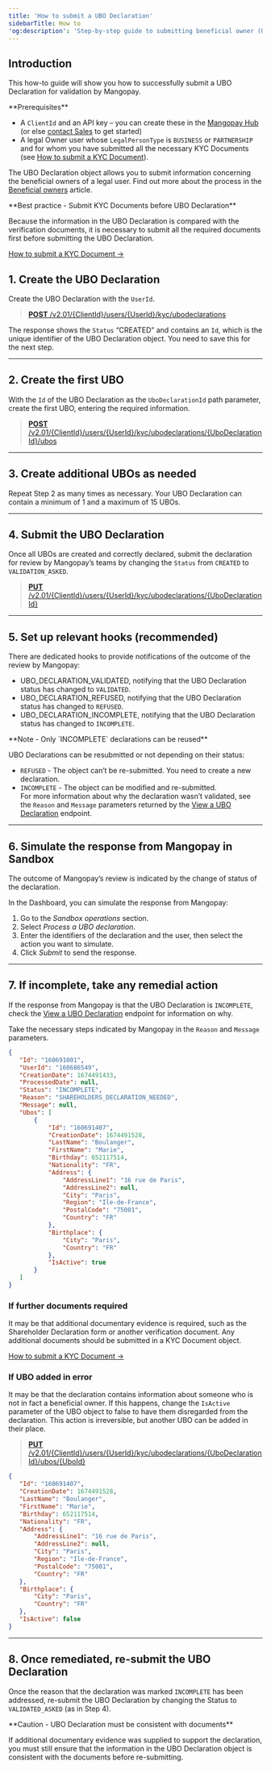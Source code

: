 ---
title: 'How to submit a UBO Declaration'
sidebarTitle: How to
'og:description': 'Step-by-step guide to submitting beneficial owner (UBO) declarations of beneficial owners, including managing outcomes and setting up webhooks.'
---




## Introduction  

This how-to guide will show you how to successfully submit a UBO Declaration for validation by Mangopay.  

<Info>
**Prerequisites**

- A `ClientId` and an API key – you can create these in the <a href="https://hub.mangopay.com/" target="_blank">Mangopay Hub</a> (or else <a href="https://mangopay.com/contact" target="_blank">contact Sales</a> to get started)
- A legal Owner user whose `LegalPersonType` is `BUSINESS` or `PARTNERSHIP` and for whom you have submitted all the necessary KYC Documents (see <a href="/guides/users/verification/documents/submission/how-to">How to submit a KYC Document</a>).
</Info>

The UBO Declaration object allows you to submit information concerning the beneficial owners of a legal user. Find out more about the process in the <a href="/guides/users/verification/beneficial-owners">Beneficial owners</a> article.  

<Note>  
**Best practice - Submit KYC Documents before UBO Declaration** 
  
Because the information in the UBO Declaration is compared with the verification documents, it is necessary to submit all the required documents first before submitting the UBO Declaration.  
</Note>

<a href="/guides/users/verification/documents/submission/how-to">How to submit a KYC Document &rarr;</a>  

## 1. Create the UBO Declaration  

Create the UBO Declaration with the `UserId`.

> [**POST** /v2.01/&lcub;ClientId&rcub;/users/&lcub;UserId&rcub;/kyc/ubodeclarations](/api-reference/ubo-declarations/create-ubo-declaration)

<CodeGroup>  
    <PhpCreateUboDeclaration />
    <NodeCreateUboDeclaration />
    <RubyCreateUboDeclaration />
    <JavaCreateUboDeclaration />
    <PythonCreateUboDeclaration />
</CodeGroup>  

The response shows the `Status` “CREATED” and contains an `Id`, which is the unique identifier of the UBO Declaration object. You need to save this for the next step.

<hr />  

## 2. Create the first UBO  

With the `Id` of the UBO Declaration as the `UboDeclarationId` path parameter, create the first UBO, entering the required information.  

> [**POST** /v2.01/&lcub;ClientId&rcub;/users/&lcub;UserId&rcub;/kyc/ubodeclarations/&lcub;UboDeclarationId&rcub;/ubos](/api-reference/ubo-declarations/create-ubo)

<CodeGroup>  
    <RestCreateUbo />
    <PhpCreateUbo />
    <NodeCreateUbo />
    <RubyCreateUbo />
    <CreateUboJava />
    <PythonCreateUbo />
</CodeGroup>

<hr />  

## 3. Create additional UBOs as needed  

Repeat Step 2 as many times as necessary. Your UBO Declaration can contain a minimum of 1 and a maximum of 15 UBOs.

<hr />  

## 4. Submit the UBO Declaration  

Once all UBOs are created and correctly declared, submit the declaration for review by Mangopay’s teams by changing the `Status` from `CREATED` to `VALIDATION_ASKED`.  

> [**PUT** /v2.01/&lcub;ClientId&rcub;/users/&lcub;UserId&rcub;/kyc/ubodeclarations/&lcub;UboDeclarationId&rcub;](/api-reference/ubo-declarations/submit-ubo-declaration)

<CodeGroup>  
    <RestSubmitUboDeclaration />
    <PhpSubmitUboDeclaration />
    <NodeSubmitUboDeclaration />
    <RubySubmitUboDeclaration />
    <SubmitUboDeclaractionJava />
    <PythonSubmitUboDeclaration />
</CodeGroup>

<hr />  

## 5. Set up relevant hooks (recommended)  

There are dedicated hooks to provide notifications of the outcome of the review by Mangopay:  
- UBO_DECLARATION_VALIDATED, notifying that the UBO Declaration status has changed to `VALIDATED`.  
- UBO_DECLARATION_REFUSED, notifying that the UBO Declaration status has changed to `REFUSED`.  
- UBO_DECLARATION_INCOMPLETE, notifying that the UBO Declaration status has changed to `INCOMPLETE`.  

<Note>  
**Note - Only `INCOMPLETE` declarations can be reused** 
  
UBO Declarations can be resubmitted or not depending on their status:  
- `REFUSED` - The object can’t be re-submitted. You need to create a new declaration.  
- `INCOMPLETE` - The object can be modified and re-submitted.  
For more information about why the declaration wasn’t validated, see the `Reason` and `Message` parameters returned by the <a href="/api-reference/ubo-declarations/view-ubo-declaration">View a UBO Declaration</a> endpoint.   
</Note>

<hr />  

## 6. Simulate the response from Mangopay in Sandbox  

The outcome of Mangopay’s review is indicated by the change of status of the declaration.  

In the Dashboard, you can simulate the response from Mangopay:  
1. Go to the _Sandbox operations_ section.  
2. Select _Process a UBO declaration_. 
3. Enter the identifiers of the declaration and the user, then select the action you want to simulate.
4. Click _Submit_ to send the response.

<hr />  

## 7. If incomplete, take any remedial action  

If the response from Mangopay is that the UBO Declaration is `INCOMPLETE`, check the [View a UBO Declaration](/api-reference/ubo-declarations/view-ubo-declaration) endpoint for information on why.  

Take the necessary steps indicated by Mangopay in the `Reason` and `Message` parameters.  

```json API Response example
{
   "Id": "160691001",
   "UserId": "160686549",
   "CreationDate": 1674491433,
   "ProcessedDate": null,
   "Status": "INCOMPLETE",
   "Reason": "SHAREHOLDERS_DECLARATION_NEEDED",
   "Message": null,
   "Ubos": [
       {
           "Id": "160691407",
           "CreationDate": 1674491528,
           "LastName": "Boulanger",
           "FirstName": "Marie",
           "Birthday": 652117514,
           "Nationality": "FR",
           "Address": {
               "AddressLine1": "16 rue de Paris",
               "AddressLine2": null,
               "City": "Paris",
               "Region": "Ile-de-France",
               "PostalCode": "75001",
               "Country": "FR"
           },
           "Birthplace": {
               "City": "Paris",
               "Country": "FR"
           },
           "IsActive": true
       }
   ]
}
```  

### If further documents required  

It may be that additional documentary evidence is required, such as the Shareholder Declaration form or another verification document. Any additional documents should be submitted in a KYC Document object.

[How to submit a KYC Document &rarr;](/guides/users/verification/documents/submission/how-to)

### If UBO added in error  

It may be that the declaration contains information about someone who is not in fact a beneficial owner. If this happens, change the `IsActive` parameter of the UBO object to false to have them disregarded from the declaration. This action is irreversible, but another UBO can be added in their place.  

> [**PUT** /v2.01/&lcub;ClientId&rcub;/users/&lcub;UserId&rcub;/kyc/ubodeclarations/&lcub;UboDeclarationId&rcub;/ubos/&lcub;UboId&rcub;](/api-reference/ubo-declarations/update-ubo)

```json REST
{
   "Id": "160691407",
   "CreationDate": 1674491528,
   "LastName": "Boulanger",
   "FirstName": "Marie",
   "Birthday": 652117514,
   "Nationality": "FR",
   "Address": {
       "AddressLine1": "16 rue de Paris",
       "AddressLine2": null,
       "City": "Paris",
       "Region": "Ile-de-France",
       "PostalCode": "75001",
       "Country": "FR"
   },
   "Birthplace": {
       "City": "Paris",
       "Country": "FR"
   },
   "IsActive": false
}
```

<hr />  

## 8. Once remediated, re-submit the UBO Declaration  

Once the reason that the declaration was marked `INCOMPLETE` has been addressed, re-submit the UBO Declaration by changing the Status to `VALIDATED_ASKED` (as in Step 4).   

<Warning>  
**Caution - UBO Declaration must be consistent with documents** 
  
If additional documentary evidence was supplied to support the declaration, you must still ensure that the information in the UBO Declaration object is consistent with the documents before re-submitting.   
</Warning>